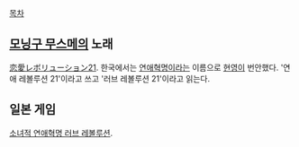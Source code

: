 [[목차]]

== [[모닝구 무스메]]의 노래 ==
[[恋愛レボリューション21]]. 한국에서는 [[연애혁명]]이라는 이름으로 [[현영]]이 번안했다. '연애 레볼루션 21'이라고 쓰고 '러브 레볼루션 21'이라고 읽는다.

== 일본 게임 ==
[[소녀적 연애혁명 러브 레볼루션]].
